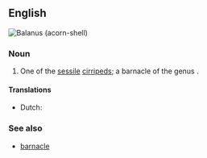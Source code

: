 ==English==
[[File:Balanus 011.JPG|right|thumb|''Balanus'' (acorn-shell)]]
{{wikipedia}}
{{wikispecies|Balanus}}
===Noun===
{{en-noun|head=[[acorn]]-[[shell]]}}

# {{context|zoology}} One of the [[sessile]] [[cirripeds]]; a barnacle of the genus {{taxlink|Balanus|genus}}.

====Translations====
{{trans-top|barnacle of the genus Balanus}}
* Dutch: {{t+|nl|zeepok|m}}
{{trans-mid}}
{{trans-bottom}}

===See also===
* [[barnacle]]